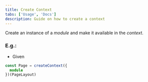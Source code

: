```yaml
---
title: Create Context
tabs: ['Usage', 'Docs']
description: Guide on how to create a context 
---
```


<PageDescription>

Create an instance of a *module* and make it available in the *context*.

</PageDescription>

### E.g.:
  - Given

  ```ts
  const Page = createContext({
    module
  })(PageLayout)

  ```
